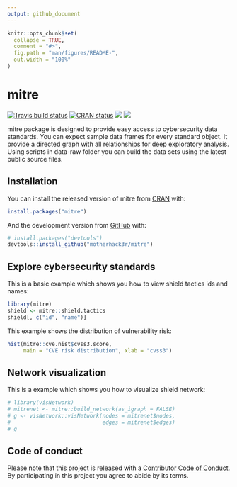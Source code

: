 ```yaml
---
output: github_document
---
```


<!-- README.md is generated from README.Rmd. Please edit that file -->

```r
knitr::opts_chunk$set(
  collapse = TRUE,
  comment = "#>",
  fig.path = "man/figures/README-",
  out.width = "100%"
)
```

# mitre

<!-- badges: start -->
[![Travis build status](https://www.travis-ci.com/motherhack3r/mitre.svg?branch=master)](https://www.travis-ci.com/motherhack3r/mitre)
[![CRAN status](https://www.r-pkg.org/badges/version/mitre)](https://cran.r-project.org/package=mitre)
[![](https://cranlogs.r-pkg.org/badges/grand-total/mitre)](https://cran.r-project.org/package=mitre)
[![](https://www.rdocumentation.org/badges/version/mitre)](https://www.rdocumentation.org/packages/mitre)
<!-- badges: end -->

mitre package is designed to provide easy access to cybersecurity data standards.
You can expect sample data frames for every standard object.
It provide a directed graph with all relationships for deep exploratory analysis.
Using scripts in data-raw folder you can build the data sets using the latest 
public source files.

## Installation

You can install the released version of mitre from [CRAN](https://CRAN.R-project.org) with:

``` r
install.packages("mitre")
```

And the development version from [GitHub](https://github.com/) with:

``` r
# install.packages("devtools")
devtools::install_github("motherhack3r/mitre")
```
## Explore cybersecurity standards

This is a basic example which shows you how to view shield tactics ids and names:

```r
library(mitre)
shield <- mitre::shield.tactics
shield[, c("id", "name")]
```

This example shows the distribution of vulnerability risk:

```r
hist(mitre::cve.nist$cvss3.score, 
     main = "CVE risk distribution", xlab = "cvss3")
```


## Network visualization

This is a example which shows you how to visualize shield network:

```r
# library(visNetwork)
# mitrenet <- mitre::build_network(as_igraph = FALSE)
# g <- visNetwork::visNetwork(nodes = mitrenet$nodes,
#                             edges = mitrenet$edges)
# g
```

## Code of conduct

Please note that this project is released with a [Contributor Code of Conduct](https://pkgdown.r-lib.org/CODE_OF_CONDUCT.html). By participating in this project you agree to abide by its terms.
